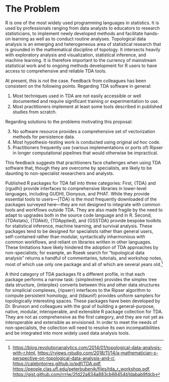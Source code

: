 # The Problem
<!-- 
Outlining the issue / weak point / problem to be solved by this proposal. This should be a compelling section that sets the reader up for the next section - the proposed solution!

It is important to cover:

 - [ ] What the problem is
 - [ ] Whom it affects
 - [ ] Have there been previous attempts to resolve the problem
 - [ ] Why it should be tackled
-->

R is one of the most widely used programming languages in statistics. It is used by professionals ranging from data analysts to educators to research statisticians, to implement newly developed methods and facilitate hands-on learning as well as to conduct routine analyses.
Topological data analysis is an emerging and heterogeneous area of statistical research that is grounded in the mathematical discipline of topology. It intersects heavily with exploratory analysis and visualization, statistical inference, and machine learning.
It is therefore important to the currency of mainstream statistical work and to ongoing methods development for R users to have access to comprehensive and reliable TDA tools.

At present, this is not the case.
Feedback from colleagues has been consistent on the following points.
Regarding TDA software in general:

1. Most techniques used in TDA are not easily accessible or well documented and require significant training or experimentation to use.
2. Most practitioners implement at least some tools described in published studies from scratch.

Regarding solutions to the problems motivating this proposal:

3. No software resource provides a comprehensive set of vectorization methods for persistence data.
4. Most hypothesis-testing work is conducted using original _ad hoc_ code.
5. Practitioners frequently use (various implementations or ports of) Ripser in longer computational pipelines that would otherwise be impractical.

This feedback suggests that practitioners face challenges when using TDA software that, though they are overcome by specialists, are likely to be daunting to non-specialist researchers and analysts.

Published R packages for TDA fall into three categories:
First, {TDA} and {rgudhi} provide interfaces to comprehensive libraries in lower-level languages, including GUDHI, Dionysus, and PHAT.
While they provide essential tools to users---{TDA} is the most frequently downloaded of the packages surveyed here---they are not designed to integrate with common tools and workflows outside TDA.
<!--For example, they return output as lists rather than as classes with `print()` and `summary()` methods.-->
They are also made fragile by the need to adapt to upgrades both in the source code language and in R.
<!--Both packages have been removed from CRAN in the past year due to emergent issues not being corrected in time.-->
Second, {TDAstats}, {TDAkit}, {TDApplied}, and {GSSTDA} provide bespoke toolkits for statistical inference, machine learning, and survival analysis.
These packages tend to be designed for specialists rather than general users, self-contained rather than modular, syntactically inharmonious with common workflows, and reliant on libraries written in other languages.
These limitations have likely hindered the adoption of TDA approaches by non-specialists; for example, an Rseek search for "topological data analysis" returns a handful of commentaries, tutorials, and workshop notes, most of which use only one package and all of which are several years old.[^search]
<!--There is limited funding for maintaining TDA software, which certainly contributes to the small number and idiosyncrasy of available packages, and this may in part be because a critical mass of users has not emerged.-->

[^search]: <https://blog.revolutionanalytics.com/2014/01/topological-data-analysis-with-r.html>, <https://rviews.rstudio.com/2018/11/14/a-mathematician-s-perspective-on-topological-data-analysis-and-r/>, <https://calebntorres.github.io/pdf/TDA.pdf>, <https://people.clas.ufl.edu/peterbubenik/files/tda_r_workshop.pdf>, <https://gist.github.com/rrrlw/2fd22a834a883cb66454b1dabab9fdcb>

A third category of TDA packages fit a different profile, in that each package performs a narrow task: {simplextree} provides the simplex tree data structure, {interplex} converts between this and other data structures for simplicial complexes, {ripserr} interfaces to the Ripser algorithm to compute persistent homology, and {tdaunif} provides uniform samplers for topologically interesting spaces.
These packages have been developed by Dr. Brunson and colleagues with the goal of building a general-purpose, native, modular, interoperable, and extensible R package collection for TDA.
They are not as comprehensive as the first category, and they are not yet as interoperable and extensible as envisioned.
In order to meet the needs of non-specialists, the collection will need to resolve its own incompatibilities and be integrated into more widely used data analysis tools.

[^TDA]: <https://cran.r-project.org/package=TDA>
[^rgudhi]: <https://cran.r-project.org/package=rgudhi>
[^TDAstats]: <https://cran.r-project.org/package=TDAstats>
[^TDAkit]: <https://cran.r-project.org/package=TDAkit>
[^TDApplied]: <https://cran.r-project.org/package=TDApplied>
[^GSSTDA]: <https://cran.r-project.org/package=GSSTDA>
[^cranlogs]: 718/month as of 2024 Jan 26
[^simplextree]: <https://cran.r-project.org/package=simplextree>
[^interplex]: <https://cran.r-project.org/package=interplex>
[^ripserr]: <https://cran.r-project.org/package=ripserr>
[^tdaunif]: <https://cran.r-project.org/package=tdaunif>
[^plt]: <https://github.com/corybrunson/plt>
[^ggtda]: <https://github.com/tdaverse/ggtda>
[^tdaverse-list]: <https://github.com/tdaverse/tdaverse>
